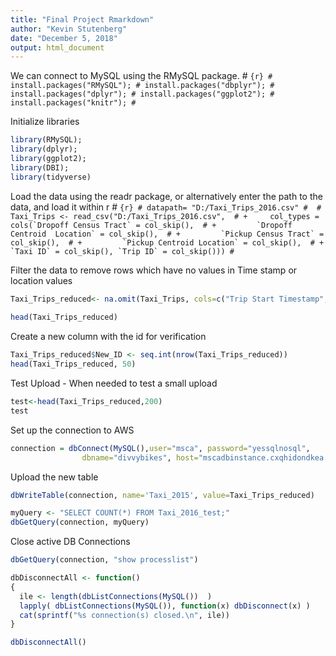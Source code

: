 ---
title: "Final Project Rmarkdown"
author: "Kevin Stutenberg"
date: "December 5, 2018"
output: html_document
---


We can connect to MySQL using the RMySQL package.
# ```{r}
# install.packages("RMySQL");
# install.packages("dbplyr");
# install.packages("dplyr");
# install.packages("ggplot2");
# install.packages("knitr");
# ```

Initialize libraries
```{r, echo=FALSE}
library(RMySQL);
library(dplyr);
library(ggplot2);
library(DBI);
library(tidyverse)
```

Load the data using the readr package, or alternatively enter the path to the data, and load it within r
# ```{r}
# datapath= "D:/Taxi_Trips_2016.csv"
# 
# Taxi_Trips <- read_csv("D:/Taxi_Trips_2016.csv", 
# +     col_types = cols(`Dropoff Census Tract` = col_skip(), 
# +         `Dropoff Centroid  Location` = col_skip(), 
# +         `Pickup Census Tract` = col_skip(), 
# +         `Pickup Centroid Location` = col_skip(), 
# +         `Taxi ID` = col_skip(), `Trip ID` = col_skip()))
# ```

Filter the data to remove rows which have no values in Time stamp or location values
```{r}
Taxi_Trips_reduced<- na.omit(Taxi_Trips, cols=c("Trip Start Timestamp", "Trip End Timestamp", "Pickup Centroid Latitude",  "Pickup Centroid Longitude",  "Dropoff Centroid Latitude",  "Dropoff Centroid Longitude"));
                             
head(Taxi_Trips_reduced)
```

Create a new column with the id for verification
```{r}
Taxi_Trips_reduced$New_ID <- seq.int(nrow(Taxi_Trips_reduced))
head(Taxi_Trips_reduced, 50)
```


Test Upload - When needed to test a small upload
```{r}
test<-head(Taxi_Trips_reduced,200)
test
```

Set up the connection to AWS
```{r, echo=FALSE}
connection = dbConnect(MySQL(),user="msca", password="yessqlnosql", 
                dbname="divvybikes", host="mscadbinstance.cxqhidondkea.us-east-1.rds.amazonaws.com");
```

Upload the new table 
```{r}
dbWriteTable(connection, name='Taxi_2015', value=Taxi_Trips_reduced)
```

```{r}
myQuery <- "SELECT COUNT(*) FROM Taxi_2016_test;"
dbGetQuery(connection, myQuery)
```
  

Close active DB Connections
```{r}
dbGetQuery(connection, "show processlist")

dbDisconnectAll <- function()
{
  ile <- length(dbListConnections(MySQL())  )
  lapply( dbListConnections(MySQL()), function(x) dbDisconnect(x) )
  cat(sprintf("%s connection(s) closed.\n", ile))
}

dbDisconnectAll()

```






